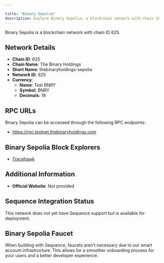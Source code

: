 ```yaml
---

title: "Binary Sepolia"
description: Explore Binary Sepolia, a blockchain network with chain ID 625. Learn about its native currency, Test BNRY, and how to interact with the network.
---
```




Binary Sepolia is a blockchain network with chain ID 625.

## Network Details

- **Chain ID**: 625
- **Chain Name**: The Binary Holdings
- **Short Name**: thebinaryholdings-sepolia
- **Network ID**: 625
- **Currency**: 
  - **Name**: Test BNRY
  - **Symbol**: BNRY
  - **Decimals**: 18

## RPC URLs

Binary Sepolia can be accessed through the following RPC endpoints:

- https://rpc.testnet.thebinaryholdings.com

## Binary Sepolia Block Explorers

- [Tracehawk](https://explorer.sepolia.thebinaryholdings.com)

## Additional Information

- **Official Website**: Not provided

## Sequence Integration Status

This network does not yet have Sequence support but is available for deployment.

## Binary Sepolia Faucet

When building with Sequence, faucets aren't necessary due to our smart account infrastructure. This allows for a smoother onboarding process for your users and a better developer experience.
